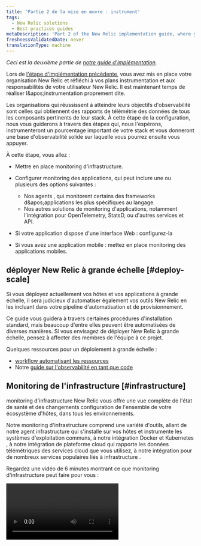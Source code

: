 ```yaml
---
title: 'Partie 2 de la mise en œuvre : instrument'
tags:
  - New Relic solutions
  - Best practices guides
metaDescription: 'Part 2 of the New Relic implementation guide, where you instrument your frontend and backend systems.'
freshnessValidatedDate: never
translationType: machine
---
```


*Ceci est la deuxième partie de [notre guide d&apos;implémentation](/docs/new-relic-solutions/get-started/implementation-guide-intro).*

Lors de [l&apos;étape d&apos;implémentation précédente,](/docs/new-relic-solutions/get-started/implementation-guide-planning-setup) vous avez mis en place votre organisation New Relic et réfléchi à vos plans instrumentation et aux responsabilités de votre utilisateur New Relic. Il est maintenant temps de réaliser l&amp;apos;instrumentation proprement dite.

Les organisations qui réussissent à atteindre leurs objectifs d&apos;observabilité sont celles qui obtiennent des rapports de télémétrie des données de tous les composants pertinents de leur stack. À cette étape de la configuration, nous vous guiderons à travers des étapes qui, nous l&apos;espérons, instrumenteront un pourcentage important de votre stack et vous donneront une base d&apos;observabilité solide sur laquelle vous pourrez ensuite vous appuyer.

À cette étape, vous allez :

* Mettre en place monitoring d&apos;infrastructure.

* Configurer monitoring des applications, qui peut inclure une ou plusieurs des options suivantes :

  * Nos agents <InlinePopover type="apm" />, qui monitorent certains des frameworks d&amp;apos;applications les plus spécifiques au langage.
  * Nos autres solutions de monitoring d&apos;applications, notamment l&apos;intégration pour OpenTelemetry, StatsD, ou d&apos;autres services et API.

* Si votre application dispose d&apos;une interface Web : configurez-la<InlinePopover type="browser" />

* Si vous avez une application mobile : mettez en place monitoring des applications mobiles.

## déployer New Relic à grande échelle [#deploy-scale]

Si vous déployez actuellement vos hôtes et vos applications à grande échelle, il sera judicieux d&apos;automatiser également vos outils New Relic en les incluant dans votre pipeline d&apos;automatisation et de provisionnement.

Ce guide vous guidera à travers certaines procédures d&apos;installation standard, mais beaucoup d&apos;entre elles peuvent être automatisées de diverses manières. Si vous envisagez de déployer New Relic à grande échelle, pensez à affecter des membres de l&apos;équipe à ce projet.

Quelques ressources pour un déploiement à grande échelle :

* [workflow automatisant les ressources](https://developer.newrelic.com/automate-workflows)
* Notre [guide sur l&apos;observabilité en tant que code](/docs/new-relic-solutions/observability-maturity/operational-efficiency/observability-as-code-guide)

## Monitoring de l&apos;infrastructure [#infrastructure]

monitoring d&apos;infrastructure New Relic vous offre une vue complète de l&apos;état de santé et des changements configuration de l&apos;ensemble de votre écosystème d&apos;hôtes, dans tous les environnements.

Notre monitoring d&apos;infrastructure comprend une variété d&apos;outils, allant de notre agent infrastructure qui s&apos;installe sur vos hôtes et instrumente les systèmes d&apos;exploitation communs, à notre intégration Docker et Kubernetes , à notre intégration de plateforme cloud qui rapporte les données télémétriques des services cloud que vous utilisez, à notre intégration pour de nombreux services populaires liés à infrastructure .

Regardez une vidéo de 6 minutes montrant ce que monitoring d&apos;infrastructure peut faire pour vous :

<Video id="PDpwGIL5s0U" type="youtube" />

Si vous avez déjà instrumenté une partie de votre infrastructure, vous devriez la voir dans l&apos;interface utilisateur de l&apos;infrastructure. Si vous ne l&apos;avez pas encore fait ou si vous devez ajouter plus de données, cette section vous donnera quelques chemins recommandés.

### Installation guidée (infrastructure et APM) [#guided-install]

Le guide d&apos;installation est un bon choix pour les petites organisations ou pour toute personne souhaitant tester New Relic avant une installation plus complète.

L&apos;installation guidée détecte automatiquement votre environnement et installe les solutions applicables, y compris notre infrastructure agent , certaines infrastructureintégrations liées à , notre Kubernetes intégration , les agents APM et certaines log instrumentation. Il fonctionne dans la plupart des environnements courants, y compris les systèmes d&apos;exploitation courants, dans les conteneurs Docker et les applications dans Kubernetes.

L&apos;installation guidée peut être une bonne option pour tester et prototyper avant un déploiement à plus grande échelle. Si vous préférez installer les éléments manuellement ou avoir plus de contrôle sur le processus d&apos;installation, consultez la section d&apos;installation manuelle ci-dessous.

Pour voir quelqu&apos;un utiliser le guide d&apos;installation pour ajouter des données et un tableau de bord en quelques minutes seulement, regardez cette vidéo de 5 minutes :

<Video id="6U-RQIkBJOA" type="youtube" />

Prêt à utiliser l’installation guidée ? Accédez à la [page d’installation guidée dans New Relic.](https://one.newrelic.com/marketplace?state=83ad7308-eba3-c490-39ae-54547650309e)

### Installation manuelle pour l&apos;agent infrastructure et intégration sur hôte [#manual-infrastructure]

En alternative ou en complément du [guide d&apos;installation](#infra-guided-install), vous trouverez ci-dessous les procédures d&amp;apos;installation de l&amp;apos;agent infrastructure et d&amp;apos;intégration des services infrastructure :

<CollapserGroup>
  <Collapser id="manual-infra-install" title="Options d'installation manuelle pour l'infrastructure">
    Voici les options manuelles pour l&apos;installation de l&apos;agent infrastructure et de notre intégration sur hôte :

    ### Monitorer votre système d&apos;exploitation (Linux, Windows, macOS)

    Notre agent infrastructure héberge et prend en charge de nombreuses intégrations pour d&apos;autres services liés à infrastructure . L&apos;agent peut être installé sur un hôte (qu&apos;il s&apos;agisse d&apos;un nœud dans un cluster Kubernetes, d&apos;une VM dans votre propre data center sur site ou d&apos;une VM dans le cloud) ou dans un conteneur Docker . Sélectionnez une option pertinente :

    * [Installer l&apos;agent sur un hôte](/docs/infrastructure/install-infrastructure-agent/get-started/install-infrastructure-agent/#install)

    * [Installer l&apos;agent dans le conteneur Docker](/docs/infrastructure/install-infrastructure-agent/linux-installation/docker-instrumentation-infrastructure-monitoring)

    * Kubernetes :

      * [Installer l&apos;agent via Kubernetes](/install/kubernetes)
      * Utilisez [notre intégration Pixie](/docs/kubernetes-pixie/auto-telemetry-pixie/install-auto-telemetry-pixie) pour obtenir les données télémétriques et les dashboards Kubernetes

    Vous souhaitez déployer à grande échelle ? Découvrez [nos options de gestion de configuration](/docs/infrastructure/install-infrastructure-agent/configuration/configure-infrastructure-agent/#config-mgmt).

    ### Monitorer les services infrastructure

    Notre intégration sur hôte instrumente de nombreux services populaires liés à infrastructure , comme Apache, Cassandra, MySQL, NGINX, StatsD, et plus encore. Pour commencer, choisissez l&apos;option qui correspond à votre stack:

    * Si vous utilisez Kubernetes : [installez-le via notre intégration Kubernetes](/docs/kubernetes-pixie/kubernetes-integration/advanced-configuration/monitor-services/monitor-services-running-kubernetes)
    * Si vous utilisez Amazon ECS : [installez via notre intégration ECS](/docs/infrastructure/host-integrations/host-integrations-list/monitor-services-running-amazon-ecs)
    * Sinon : [installez manuellement l&apos;intégration spécifique dont vous avez besoin](https://one.newrelic.com/marketplace?state=1be08f1d-0fd0-0bb2-4c13-44b4bbaba798)
  </Collapser>
</CollapserGroup>

### Plateforme Cloud : AWS, Azure, GCP [#cloud]

Lorsque vous installez l&apos;agent infrastructure sur des hôtes sur des plateformes cloud prises en charge (AWS, Azure, GCP), vous obtenez des métadonnées de base signalées sur ces plateformes par défaut. De plus, vous devez activer notre cloud d&apos;intégration pour obtenir des données plus détaillées à partir des services de votre plateforme cloud :

* [AWS](https://newrelic.com/instant-observability/?category=amazon-web-services)
* [Azure](https://newrelic.com/instant-observability/?category=azure)
* [BPC](https://newrelic.com/instant-observability/?category=google-cloud-platform)

Intéressé par un déploiement à grande échelle ? Quelques ressources :

* Notre [guide d&apos;observabilité en tant que code](/docs/new-relic-solutions/observability-maturity/operational-efficiency/observability-as-code-guide/#automation-tools) comprend des informations sur l&amp;apos;utilisation de Terraform et d&amp;apos;autres options
* [Nos documents API NerdGraph pour l&apos;intégration cloud](/docs/apis/nerdgraph/examples/nerdgraph-cloud-integrations-api-tutorial)

### Étendez et personnalisez monitoring d&apos;infrastructure [#extend-infra]

Nous disposons de nombreux outils monitoring d&apos;infrastructure , et ces outils disposent de diverses options de personnalisation et configuration . Vous pouvez également étendre les capacités de l&apos;agent infrastructure avec [notre intégration Flex simple](/docs/infrastructure/host-integrations/host-integrations-list/flex-integration-tool-build-your-own-integration), qui vous permet de créer une intégration pour presque tous les services. Vous avez également la possibilité d’utiliser directement [nos API d’ingestion de données](/docs/apis/intro-apis/introduction-new-relic-apis/#data-type-apis) .

### Conseils sur l&apos;utilisation de l&apos;interface utilisateur de l&apos;infrastructure

* [Regardez une vidéo de 5 minutes montrant comment utiliser l&apos;interface utilisateur de l&apos;infrastructure](https://www.youtube.com/watch?v=vudbQPOmQ58)
* [monitoring des infrastructures bonnes pratiques](/docs/new-relic-solutions/best-practices-guides/full-stack-observability/infrastructure-monitoring-best-practices-guide)

## Monitoring d&apos;applications [#apm]

<img title="APM overview" alt="An image showing an example APM page." src="/images/apm_screenshot-full_apm-intro-overview.webp" />

<figcaption>
  La page récapitulative de l&apos;APM vous donne un aperçu de certaines de vos mesures d&apos;application les plus importantes.
</figcaption>

Ensuite, vous instrumentez votre ou vos applications, si vous ne l&apos;avez pas déjà fait (par exemple, avec le [guide d&apos;installation](#guided-install)). instrumenté votre application vous donne des informations détaillées sur ses performances et sa disponibilité, et vous aide à diagnostiquer les problèmes de performances des applications.

Nous avons plusieurs solutions pour monitoring des performances des applications (APM). Sélectionnez le choix le plus approprié ci-dessous :

* Nos <InlinePopover type="apm" />agents : c&amp;apos;est le choix le plus populaire pour monitoring des applications. Si vous n&amp;apos;avez pas encore installé un agent APM (par exemple, via l&amp;apos;installation guidée), accédez à [la page d&apos;interface utilisateur <DNT>**Add your data**</DNT> ](https://one.newrelic.com/marketplace?state=b0897c4b-8fb0-eac2-7d6a-613337a6e03d)et sélectionnez une langue. Une fois que vous avez terminé, recherchez les données de votre application dans l’ [interface utilisateur récapitulative APM](/docs/apm/apm-ui-pages/monitoring/apm-summary-page-view-transaction-apdex-usage-data) et dans [l’interface utilisateur de tracing distribué](/docs/distributed-tracing/ui-data/understand-use-distributed-tracing-ui).
* Notre intégration OpenTelemetry : [configurez OpenTelemetry](/docs/more-integrations/open-source-telemetry-integrations/opentelemetry/opentelemetry-introduction) et consultez vos données dans [notre interface utilisateur OpenTelemetry](/docs/more-integrations/open-source-telemetry-integrations/opentelemetry/view-your-data/opentelemetry-find-entities).
* Nous avons [intégré des normes et services de télémétrie communs](https://newrelic.com/instant-observability/?category=open-source-monitoring), comme [StatsD](https://newrelic.com/instant-observability/statsd) et Prometheus.
* Pour les applications mobiles et les applications de navigateur : nous en parlerons plus en détail dans un instant.

### APM bonnes pratiques et considérations [#apm-tips]

Nos agents <InlinePopover type="apm" />sont l&amp;apos;un de nos outils les plus populaires, nous allons donc maintenant vous donner quelques conseils et considérations sur l&amp;apos;APM.

#### Nommage de l&apos;application [#app-naming]

Vous devrez passer un peu de temps à réfléchir au nom à donner à vos applications de monitoring APM dans New Relic. Si vous modifiez le nom de l&apos;application ultérieurement, elle sera traitée comme une nouvelle application et vous n&apos;aurez pas de rapports de données continus pour cette application. Pour assurer la cohérence, nous vous recommandons de standardiser le nom de votre application : par exemple, ajoutez `[staging]` à tous les noms d&amp;apos;applications dans un environnement de simulation.

Pour plus de conseils sur la dénomination des applications, consultez [Dénomination des applications](/docs/apm/agents/manage-apm-agents/app-naming/name-your-application).

#### Marqueur de déploiement APM [#apm-deployment]

C&apos;est une bonne pratique de configurer des marqueurs de déploiement, qui vous aident à voir comment les problèmes de performances sont liés à votre déploiement. Pour savoir comment configurer cela, voir [marqueur de déploiement](/docs/apm/new-relic-apm/maintenance/record-monitor-deployments).

#### instrumentation personnalisée pour APM [#apm-custom-instrumentation]

Prêts à l&apos;emploi, nos agents APM vous offrent de nombreuses vues organisées et un tableau de bord. Mais personnaliser les données signalées vous aidera à tirer le meilleur parti de New Relic. Par exemple, si vous avez des identifiants utilisateur/clients qu&apos;il est important pour vous de suivre, vous pouvez configurer vos agents APM pour les signaler. Pour commencer, voir :

* [instrumentation personnalisée](/docs/apm/agents/manage-apm-agents/agent-data/custom-instrumentation), pour personnaliser la façon dont l&amp;apos;agent instrumente votre application
* [événement personnalisé et attribut](/docs/data-apis/custom-data/custom-events/apm-report-custom-events-attributes), pour ajouter de nouveaux événements et métadonnées

#### Collaboration entre développeurs [#codestream]

Vous souhaitez que vos développeurs soient encore plus alignés ? New Relic CodeStream est une plateforme de collaboration entre développeurs qui permet à votre équipe de réviser le code de manière naturelle et contextuelle. CodeStream facilite vos discussions en leur permettant de se dérouler dans leur contexte dans votre IDE. Il préserve également les connaissances institutionnelles qui sont souvent perdues dans les canaux Slack et les e-mails. [En savoir plus sur CodeStream.](/docs/codestream/start-here/what-is-codestream)

#### Autres bonnes pratiques [#more-on-apm]

Pour plus de conseils sur l&apos;APM, consultez [APM bonnes pratiques](/docs/new-relic-solutions/best-practices-guides/full-stack-observability/apm-best-practices-guide/).

## monitoring des utilisateurs réels [#real-user-monitoring]

Pour vous aider à monitorer l&apos;expérience finale de votre utilisateur, nous proposons une observabilité côté navigateur et application mobile.

### Monitoring de navigateurs [#browser]

Notre monitoring de navigateurs vous donne des informations détaillées sur les expériences que votre utilisateur final a avec vos propriétés numériques. Notre agent de navigateur est optimisé pour une grande variété d&apos;architectures d&apos;applications. Il peut monitorer les applications dynamiques et suivre les changements d&apos;itinéraire, les chargements de pages initiaux et l&apos;activité synchrone et asynchrone lors de l&apos;interaction avec le navigateur. Vous pouvez également voir vos données utilisateur réelles dans vos traces distribuées, à côté de vos données d&apos;application.

Il est facile de configurer monitoring des navigateurs, surtout si vous avez déjà installé un agent APM. Pour commencer, consultez [la page de l’interface utilisateur <DNT>**Add your data**</DNT> ](https://one.newrelic.com/marketplace?state=dbe79256-a6cf-ea3e-baac-c5dab3a0b5cb)et cliquez sur <DNT>**Browser monitoring**</DNT>.

Une fois la configuration terminée, recherchez vos données dans la [page de résumé de l&apos;interface utilisateur du navigateur](/docs/browser/browser-monitoring/getting-started/browser-summary-page) et dans [l&apos;interface utilisateur de tracing distribué](/docs/distributed-tracing/ui-data/understand-use-distributed-tracing-ui). Utilisez nos [graphiques Core Web Vitals](/docs/browser/browser-monitoring/getting-started/browser-summary-page/#core_vitals) pour comprendre les performances de vos services selon les Core Web Vitals de Google.

Regardez une courte vidéo sur la configuration monitoring des navigateurs :

<Video id="blPC5R5l7C8" type="youtube" />

Lors de la configuration de votre monitoring de navigateurs, il est important de vous assurer que les segments d&apos;URL de votre navigateur sont capturés correctement. Parfois, les URL seront regroupées et agrégées à un niveau trop élevé pour être utiles, et parfois elles seront trop granulaires et vous souhaiterez davantage d&apos;agrégation. Pour en savoir plus, consultez [Données de groupe](/docs/new-relic-solutions/best-practices-guides/full-stack-observability/browser-monitoring-best-practices-guide/#segment-allowlist) et autres conseils dans [le guide des bonnes pratiques](/docs/new-relic-solutions/best-practices-guides/full-stack-observability/browser-monitoring-best-practices-guide).

### Monitoring de l’activité mobile [#mobile]

Notre fonctionnalité monitoring des applications mobiles vous aide à obtenir une visibilité plus approfondie sur vos applications mobiles Android, iOS et React Native et leurs performances. Vous verrez également vos données utilisateur mobiles dans vos traces distribuées, aux côtés de vos données d&apos;application.

Pour commencer, consultez [la page de l’interface utilisateur <DNT>**Add your data**</DNT> ](https://one.newrelic.com/marketplace?state=dbe79256-a6cf-ea3e-baac-c5dab3a0b5cb)et sélectionnez un framework mobile. Une fois terminé, vous verrez vos données dans [l&apos;interface utilisateur des applications mobiles monitoring ](/docs/mobile-monitoring/mobile-monitoring-ui/mobile-app-pages/mobile-apps-summary-page).

Voici une courte vidéo de 3 minutes montrant comment monitorer une application mobile React Native :

<Video id="Y32ujX-flm8" type="youtube" />

Pour en savoir plus sur la mise en place monitoring des applications mobiles, consultez [notre guide du monitoring des applications mobiles bonnes pratiques](/docs/new-relic-solutions/best-practices-guides/full-stack-observability/mobile-monitoring-best-practices-guide).

## Logs [#logs]

Nos agents APM et notre agent infrastructure sont conçus pour générer des rapports prêts à l&apos;emploi pour certains frameworks et configurations de logging courants. Nous appelons ces données de log *des logs en contexte,* car vous voyez ces logs non seulement dans notre interface utilisateur de log principale, mais également à côté de vos données d&amp;apos;application et d&amp;apos;hôte dans l&amp;apos;interface utilisateur APM et infrastructure .

Après avoir installé ces agents, il est possible que le log ne s&apos;affiche pas. Une raison courante est que vos logs ne sont pas stockés dans un répertoire attendu. Si vous avez installé l&apos; infrastructure et/ou les agents APM et que vous ne voyez pas le log, consultez [Ne pas voir le log](/docs/logs/troubleshooting/no-log-data-appears-ui).

### Transfert de logs [#log-forwarding]

En plus du log de nos agents, vous pouvez également [configurer le transfert de log](/docs/logs/forward-logs/enable-log-management-new-relic) pour signaler le log de nombreux services populaires, tels que Fluentd, Cloudflare et Logstash.

### interface utilisateur du log [#logs-ui]

Voici une vidéo de 2 minutes montrant notre interface utilisateur de log en action :

<Video id="61mn1WFVmoM" type="youtube" width="560px" />

### Configuration du log [#log-config]

Nous analysons automatiquement votre log et détectons les attributs importants (paires valeur clé) afin que vous puissiez plus facilement rechercher, interroger et alerter sur votre log. Mais comme les logs varient énormément et sont si peu structurés, nous ne pouvons généralement pas analyser tout ce qui vous concerne. Vous souhaiterez donc probablement définir des règles d&apos;analyse et configuration supplémentaires. Pour en savoir plus, voir [Configurer l&apos;analyse des log](/docs/logs/ui-data/parsing).

Le log peut parfois générer une grande quantité de données ingérées. Pour en savoir plus sur la façon d&apos;ajuster ou de réduire l&apos;ingestion de vos données de log, consultez [Gérer les données](/docs/data-apis/manage-data/manage-data-coming-new-relic/#adjust-log-ingest).

## Quelques bonnes pratiques après l&apos;installation [#post-install]

L&apos;installation de nos agents et autres intégrations n&apos;est que la première étape d&apos;un processus continu d&apos;optimisation de l&apos;observabilité. Quelques bonnes pratiques à garder à l’esprit :

* Pour l&apos;instrumentation que vous avez configurée, vous souhaiterez ultérieurement consacrer du temps à configurer ces outils pour qu&apos;ils fonctionnent au mieux pour vous. Par exemple, si vous avez installé un agent APM, vous devrez consulter ultérieurement la documentation de cet agent pour comprendre les options de configuration.
* Accédez à [l’interface utilisateur d’utilisation](/docs/accounts/accounts-billing/new-relic-one-pricing-billing/new-relic-one-pricing-billing#usage-ui) pour obtenir une vue d’ensemble de votre ingestion de données.
* Si vous avez installé un ou plusieurs de nos agents, vous devez [les mettre à jour](/docs/new-relic-solutions/new-relic-one/install-configure/update-new-relic-agent) à une cadence définie. Pour de meilleurs résultats, nous recommandons une fréquence mensuelle ou trimestrielle.

<InstallFeedback />

## Valider le reporting des données [#validate]

<img title="A service map" alt="A service map" src="/images/synthetic_screenshot-full_service-maps-new-relic-one.webp" />

<figcaption>
  L’examen des cartes de service est une façon de vous assurer que vous avez instrumenté tout ce dont vous avez besoin pour le monitoring.
</figcaption>

À ce stade, si vous ne l’avez pas déjà fait, vous devez examiner les données que vous signalez. Idéalement, vous aurez une bonne visibilité de toutes les entités concernées par vos opérations.

Voici quelques conseils pour comprendre les données que vous signalez et vous assurer que vous êtes bien configuré :

* Accédez à [la vue explorateur](https://one.newrelic.com/nr1-core?state=0e6740e6-32c3-125b-de72-22a4848c6eaf), où vous pouvez voir toutes vos entités de monitoring en un seul endroit.
* Consultez [l’interface utilisateur de tracing distribué](https://one.newrelic.com/distributed-tracing) et voyez à quel point votre trace est complète.
* Accédez à [l&apos;interface utilisateur d&apos;utilisation](/docs/accounts/accounts-billing/new-relic-one-pricing-billing/new-relic-one-pricing-billing#usage-ui) pour voir un aperçu de vos données ingérées (notez que cela nécessite des autorisations de facturation)
* Si vous avez déjà configuré [une charge de travail](/docs/new-relic-solutions/new-relic-one/workloads/workloads-isolate-resolve-incidents-faster) dans New Relic, assurez-vous que ces charges de travail contiennent les données que vous vous attendez à voir. (Nous parlerons davantage de la charge de travail plus tard.)
* Si vous souhaitez approfondir l&apos;optimisation de votre instrumentation, consultez notre [application de maturité du compte](https://one.newrelic.com/marketplace?state8c01154b-6b04-3abc-3c4c-3af8db3276cf): elle vous aide à revoir votre instrumentation et à voir les fonctionnalités que vous n&amp;apos;utilisez pas.

Si vous constatez des lacunes importantes dans instrumentation, vous pouvez les combler en [mettant en place davantage d&apos;intégration](https://newrelic.com/instant-observability), soit maintenant, soit après avoir terminé ce guide.

## Prochaine étape [#next]

Prêt à poursuivre votre parcours de mise en œuvre ? Passez à l’étape suivante : [<DNT>**Understand and organize your data**</DNT>](/docs/new-relic-solutions/get-started/implementation-guide-organize-data).